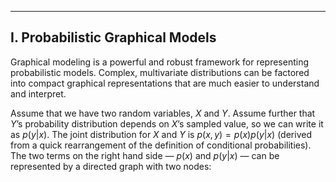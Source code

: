 
---

## I. Probabilistic Graphical Models

Graphical modeling is a powerful and robust framework for representing probabilistic models. Complex, multivariate distributions can be factored into compact graphical representations that are much easier to understand and interpret.

Assume that we have two random variables, $X$ and $Y$. Assume further that $Y$’s probability distribution depends on $X$’s sampled value, so we can write it as $p(y|x)$. The joint distribution for $X$ and $Y$ is $p(x, y) = p(x)p(y|x)$ (derived from a quick rearrangement of the definition of conditional probabilities). The two terms on the right hand side — $p(x)$ and $p(y|x)$ — can be represented by a directed graph with two nodes:

<Sampling />
